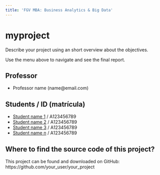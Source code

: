 ```yaml
---
title: 'FGV MBA: Business Analytics & Big Data'
---
```


# __myproject__

Describe your project using an short overview about the objectives.

Use the menu above to navigate and see the final report.

## Professor
- Professor name (name@email.com)

## Students / ID (matrícula)

- [Student name 1](mailto:name@email.com) / A123456789
- [Student name 2](mailto:name@email.com) / A123456789
- [Student name 3](mailto:name@email.com) / A123456789
- [Student name n](mailto:name@email.com) / A123456789

## Where to find the source code of this project?
This project can be found and downloaded on GitHub: https://github.com/your_user/your_project